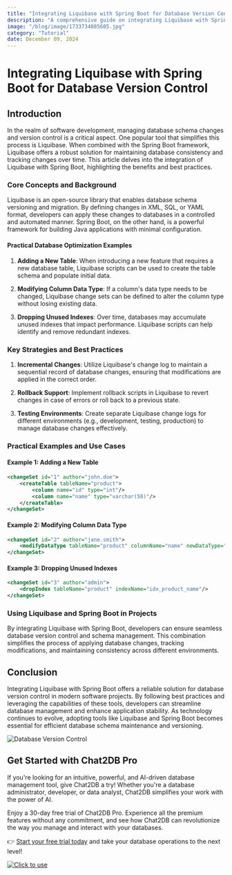 ```yaml
---
title: "Integrating Liquibase with Spring Boot for Database Version Control"
description: "A comprehensive guide on integrating Liquibase with Spring Boot to manage database version control effectively."
image: "/blog/image/1733734085605.jpg"
category: "Tutorial"
date: December 09, 2024
---
```


# Integrating Liquibase with Spring Boot for Database Version Control

## Introduction

In the realm of software development, managing database schema changes and version control is a critical aspect. One popular tool that simplifies this process is Liquibase. When combined with the Spring Boot framework, Liquibase offers a robust solution for maintaining database consistency and tracking changes over time. This article delves into the integration of Liquibase with Spring Boot, highlighting the benefits and best practices.

### Core Concepts and Background

Liquibase is an open-source library that enables database schema versioning and migration. By defining changes in XML, SQL, or YAML format, developers can apply these changes to databases in a controlled and automated manner. Spring Boot, on the other hand, is a powerful framework for building Java applications with minimal configuration.

#### Practical Database Optimization Examples

1. **Adding a New Table**: When introducing a new feature that requires a new database table, Liquibase scripts can be used to create the table schema and populate initial data.

2. **Modifying Column Data Type**: If a column's data type needs to be changed, Liquibase change sets can be defined to alter the column type without losing existing data.

3. **Dropping Unused Indexes**: Over time, databases may accumulate unused indexes that impact performance. Liquibase scripts can help identify and remove redundant indexes.

### Key Strategies and Best Practices

1. **Incremental Changes**: Utilize Liquibase's change log to maintain a sequential record of database changes, ensuring that modifications are applied in the correct order.

2. **Rollback Support**: Implement rollback scripts in Liquibase to revert changes in case of errors or roll back to a previous state.

3. **Testing Environments**: Create separate Liquibase change logs for different environments (e.g., development, testing, production) to manage database changes effectively.

### Practical Examples and Use Cases

#### Example 1: Adding a New Table

```xml
<changeSet id="1" author="john.doe">
    <createTable tableName="product">
        <column name="id" type="int"/>
        <column name="name" type="varchar(50)"/>
    </createTable>
</changeSet>
```

#### Example 2: Modifying Column Data Type

```xml
<changeSet id="2" author="jane.smith">
    <modifyDataType tableName="product" columnName="name" newDataType="varchar(100)"/>
</changeSet>
```

#### Example 3: Dropping Unused Indexes

```xml
<changeSet id="3" author="admin">
    <dropIndex tableName="product" indexName="idx_product_name"/>
</changeSet>
```

### Using Liquibase and Spring Boot in Projects

By integrating Liquibase with Spring Boot, developers can ensure seamless database version control and schema management. This combination simplifies the process of applying database changes, tracking modifications, and maintaining consistency across different environments.

## Conclusion

Integrating Liquibase with Spring Boot offers a reliable solution for database version control in modern software projects. By following best practices and leveraging the capabilities of these tools, developers can streamline database management and enhance application stability. As technology continues to evolve, adopting tools like Liquibase and Spring Boot becomes essential for efficient database schema maintenance and versioning.

![Database Version Control](https://example.com/database-version-control.jpg)

## Get Started with Chat2DB Pro

If you're looking for an intuitive, powerful, and AI-driven database management tool, give Chat2DB a try! Whether you're a database administrator, developer, or data analyst, Chat2DB simplifies your work with the power of AI.

Enjoy a 30-day free trial of Chat2DB Pro. Experience all the premium features without any commitment, and see how Chat2DB can revolutionize the way you manage and interact with your databases.

👉 [Start your free trial today](https://chat2db.ai/pricing) and take your database operations to the next level!


[![Click to use](/image/blog/bg/chat2db.jpg)](https://chat2db.ai/)
